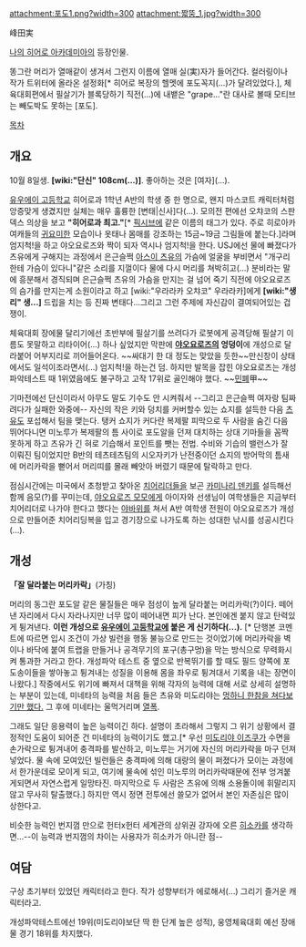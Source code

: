 attachment:포도1.png?width=300 attachment:짧뚱_1.jpg?width=300

峰田実

[[나의 히어로 아카데미아]]의 등장인물.

똥그란 머리가 열매같이 생겨서 그런지 이름에 열매 실(実)자가 들어간다. 컬러링이나 작가 트위터에 올라온 설정화[* 히어로 복장의 헬멧에 포도꼭지(...)가 달려있었다.], 체육대회편에서 필살기가 블록당하기 직전(...)에 내뱉은 "grape..."란 대사로 볼때 모티브는 빼도박도 못하는 [포도].

[[목차]]

== 개요 ==
10월 8일생. '''[wiki:"단신" 108cm(...)]'''. 좋아하는 것은 [여자](...). 

[[유우에이 고등학교]] 히어로과 1학년 A반의 학생 중 한 명으로, 왠지 마스코트 캐릭터처럼 앙증맞게 생겼지만 실체는 매우 훌륭한 [변태|신사]다(...). 모의전 편에선 오챠코의 스판덱스 의상을 보고 '''"히어로과 최고."'''[* [[픽시브]]에 같은 이름의 태그가 있다. 주로 히로아카 여캐들의 [[귀요미]]한 모습이나 옷태나 몸매를 강조하는 15금~19금 그림들에 붙는다.]라며 엄지척!을 하고 야오요로즈와 짝이 되자 역시나 엄지척!을 한다. USJ에선 물에 빠졌다가 츠유에게 구해지는 과정에서 은근슬쩍 [[아스이 츠유]]의 가슴에 얼굴을 부비면서 "개구리한테 가슴이 있다니"같은 소리를 지껄이다 물에 다시 머리를 쳐박히고(...) 분비라는 말에 흥분해서 경직되며 은근슬쩍 츠유의 가슴을 만지는 걸 넘어 죽기 직전에 야오요로즈의 슴가를 만지는게 소원이라고 하고 [wiki:"우라라카 오챠코" 우라라카]에게 '''[wiki:"생리" 생...]''' 드립을 치는 등 진짜 변태다...그리고 그런 주제에 자신감이 결여되어있는 겁쟁이.

체육대회 장에물 달리기에선 초반부에 필살기를 쓰려다가 로봇에게 공격당해 필살기 이름도 못말하고 리타이어(...) 하나 싶었지만 막판에 '''[[야오요로즈 모모|야오요로즈]]의 엉덩이'''에 개성으로 달라붙어 어부지리로 끼어들어온다. ~~싸대기 한 대 정도는 맞았을 듯한~~만신창이 상태에서도 일석이조라면서(...) 엄지척!을 하는건 덤. 하지만 발목을 잡힌 야오요로즈는 개성파악테스트 때 1위였음에도 불구하고 고작 17위로 골인해야 했다. ~~[[민폐]]甲~~

기마전에선 단신이라서 아무도 말도 기수도 안 시켜줘서 --그리고 은근슬쩍 여자랑 팀짜려다가 실패한 와중에-- 자신의 작은 키와 덩치를 커버할수 있는 쇼지를 설득한 다음 [[아스이 츠유|츠유]]도 포섭해서 팀을 맺는다. 탱커 쇼지가 커다란 복제팔 피막으로 두 사람을 숨긴 다음 뛰어다니면 미노루가 복제팔의 틈 사이로 포도알을 던져 대치하는 상대 기마들을 꼼짝 못하게 하고 츠유가 긴 혀로 기습해서 포인트를 뺏는 전법. 수비와 기습의 밸런스가 잘 이뤄진 팀이었지만 B반의 테츠테츠팀의 시오자키가 난전중이던 쇼지의 방어막의 틈새에 머리카락을 뻗어서 머리띠를 몰래 빼앗아 버렸기 때문에 탈락하고 만다.

점심시간에는 미국에서 초청받고 찾아온 [[치어리더]]들을 보곤 [[카미나리 덴키]]를 설득해선 함께 음모(?)를 꾸미는데, [[야오요로즈 모모]]에게 아이자와 선생님이 여학생들은 지금부터 치어리더로 나가야 한다고 했다는 [[야바위]]를 쳐서 A반 여학생 전원이 야오요로즈가 개성으로 만들어준 치어리딩복을 입고 경기장으로 나가도록 하는 성대한 낚시를 성공시킨다(...).

== 개성 ==
'''「잘 달라붙는 머리카락」'''(가칭)

머리의 동그란 포도알 같은 물질들은 매우 점성이 높게 달라붙는 머리카락(?)이다. 떼어낸 자리에서 다시 자라나지만 너무 많이 떼어내면 피가 난다. 본인에겐 붙지 않고 탄력있게 튕겨낸다. '''이런 개성으로 [[유우에이 고등학교]]에 붙은 게 신기하다(...).''' [* 단행본 코멘트에 따르면 입시 조건이 가상 빌런을 행동 불능으로 만드는 것이었기에 머리카락을 벽이나 바닥에 붙여 트랩을 만들거나 공격무기의 포구(총구멍)을 막는 방식으로 무력화시켜 통과한 거라고 한다. 개성파악 테스트 중 옆으로 반복뛰기를 할 때도 필드 양쪽에 포도송이들을 쌓아놓고 튕겨내는 성질을 이용해 몸을 좌우로 튕겨대서 기록을 내는 장면이 나왔다.] 작중에서도 위기에 빠져서 대책을 위해 각자의 능력에 대해 서로 상세히 설명하는 부분이 있는데, 미네타의 능력을 처음 들은 츠유와 미도리야는 [[이때는 대략 정신이 멍해진다|멍하니 한참을 쳐다보기만 했다.]] 그 후에 미네타는 울먹거리며 [[열폭]].

그래도 일단 응용력이 높은 능력이긴 하다. 설명이 초라해서 그렇지 그 위기 상황에서 결정적인 도움이 되어준 건 미네타의 능력이기도 했고.[* 우선 [[미도리야 이즈쿠]]가 수면을 손가락으로 튕겨내어 충격파를 발산하고, 미노루는 거기에 자신의 머리카락을 마구 던져넣었다. 물 속에 모여있던 빌런들은 충격파에 의해 대량의 물이 퍼졌다가 모이는 과정에서 한가운데로 모이게 되고, 여기에 물속에 섞인 미노루의 머리카락때문에 전부 엉겨붙게되면서 자연스럽게 일망타진. 마지막으로 두 사람은 츠유에 의해 소용돌이에 휘말리지 않고 무사히 탈출했다.] 하지만 역시 정면 전투에선 쓸모가 없어서 본인 자존심은 많이 상한다고.

비슷한 능력인 번지껌 만으로 헌터x헌터 세계관의 상위권 강자에 오른 [[히소카]]를 생각하면...--이 능력과 번지껌의 차이는 사용자가 히소카가 아니란 점--

== 여담 ==
구상 초기부터 있었던 캐릭터라고 한다. 작가 성향부터가 에로해서(...) 그리기 즐거운 캐릭터라고.

개성파악테스트에선 19위(미도리야보단 딱 한 단계 높은 성적), 웅영체육대회 예선 장애물 경기 18위를 차지했다.
